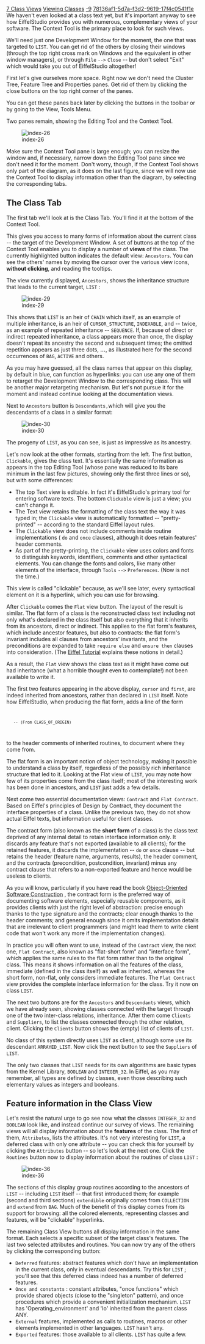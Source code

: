 [[Property:title|7 Class Views]]
[[Property:link_title|Viewing Classes]]
[[Property:weight|-9]]
[[Property:uuid|78136af1-5d7a-f3d2-9619-17f4c0541f1e]]
We haven't even looked at a class text yet, but it's important anyway to see how EiffelStudio provides you with numerous, complementary <span>views</span> of your software. The Context Tool is the primary place to look for such views. 

We'll need just one Development Window for the moment, the one that was targeted to <code> LIST </code>. You can get rid of the others by closing their windows (through the top right cross mark on Windows and the equivalent in other window managers), or through <code> File </code> <code> --> </code> <code> Close </code> -- but don't select "Exit" which would take you out of EiffelStudio altogether! 

{{note| ''If you don't see a tool targeted to '' <code> LIST </code> '', just retarget one, as you know how to do this now, for example by typing the name followed by Enter in the Class Field at the top left.'' }}

First let's give ourselves more space. Right now we don't need the Cluster Tree, Feature Tree and Properties panes. Get rid of them by clicking the close buttons on the top right corner of the panes.

You can get these panes back later by clicking the buttons in the toolbar or by going to the View, Tools Menu.

{{note| ''Another way to hide a pane is to click on the button in the toolbar or by unselecting them in the View, Tools Menu.'' }}

Two panes remain, showing the Editing Tool and the Context Tool.

[[Image:index-26]]

Make sure the Context Tool pane is large enough; you can resize the window and, if necessary, narrow down the Editing Tool pane since we don't need it for the moment. Don't worry, though, if the Context Tool shows only part of the diagram, as it does on the last figure, since we will now use the Context Tool to display information other than the diagram, by selecting the corresponding tabs.

==The Class Tab==

The first tab we'll look at is the Class Tab. You'll find it at the bottom of the Context Tool.

This gives you access to many forms of information about the current class -- the target of the Development Window. A set of buttons at the top of the Context Tool enables you to display a number of '''views''' of the class. The currently highlighted button indicates the default view: <code> Ancestors </code>. You can see the others' names by moving the cursor over the various view icons, '''without clicking''', and reading the tooltips. 

The view currently displayed, <code> Ancestors </code>, shows the inheritance structure that leads to the current target, <code> LIST </code> : 

[[Image:index-29]] 

This shows that <code> LIST </code> is an heir of <code> CHAIN </code> which itself, as an example of multiple inheritance, is an heir of <code> CURSOR_STRUCTURE </code>, <code> INDEXABLE </code>, and -- twice, as an example of <span>repeated</span> inheritance -- <code> SEQUENCE </code>. If, because of direct or indirect repeated inheritance, a class appears more than once, the display doesn't repeat its ancestry the second and subsequent times; the omitted repetition appears as just three dots, '''...''', as illustrated here for the second occurrences of <code> BAG </code>, <code> ACTIVE </code> and others. 

As you may have guessed, all the class names that appear on this display, by default in blue, can function as hyperlinks: you can use any one of them to retarget the Development Window to the corresponding class. This will be another major retargeting mechanism. But let's not pursue it for the moment and instead continue looking at the documentation views.

Next to <code> Ancestors </code> button is <code> Descendants, </code>which will give you the descendants of a class in a similar format: 

[[Image:index-30]]

The progeny of <code> LIST </code>, as you can see, is just as impressive as its ancestry. 

Let's now look at the other formats, starting from the left. The first button, <code> Clickable </code>, gives the class text. It's essentially the same information as appears in the top Editing Tool (whose pane was reduced to its bare minimum in the last few pictures, showing only the first three lines or so), but with some differences: 
* The top Text view is editable. In fact it's EiffelStudio's primary tool for entering software texts. The bottom <code> Clickable </code> view is just a view; you can't change it. 
* The Text view retains the formatting of the class text the way it was typed in; the <code> Clickable </code> view is automatically formatted -- "pretty-printed" -- according to the standard Eiffel layout rules. 
* The <code> Clickable </code> view does not include comments inside routine implementations ( <code> do </code> and <code> once </code> clauses), although it does retain features' header comments. 
* As part of the pretty-printing, the <code> Clickable </code> view uses colors and fonts to distinguish keywords, identifiers, comments and other syntactical elements. You can change the fonts and colors, like many other elements of the interface, through <code> Tools </code> <code> --> </code> <code> Preferences </code>. (Now is not the time.) 

This view is called "clickable" because, as we'll see later, every syntactical element on it is a hyperlink, which you can use for browsing. 

After <code> Clickable </code> comes the <code> Flat </code> view button. The layout of the result is similar. The flat form of a class is the reconstructed class text including not only what's declared in the class itself but also everything that it inherits from its ancestors, direct or indirect. This applies to the flat form's features, which include ancestor features, but also to contracts: the flat form's invariant includes all clauses from ancestors' invariants, and the preconditions are expanded to take <code> require else </code> and <code> ensure then </code> clauses into consideration. (The <span> [[An Eiffel Tutorial|Eiffel Tutorial]]  </span> explains these notions in detail.) 

As a result, the <code> Flat </code> view shows the class text as it might have come out had inheritance (what a horrible thought even to contemplate!) <span>not</span> been available to write it. 

The first two features appearing in the above display, <code> cursor </code> and <code> first </code>, are indeed inherited from ancestors, rather than declared in <code> LIST </code> itself. Note how EiffelStudio, when producing the flat form, adds a line of the form 
<code>
	-- (From CLASS_OF_ORIGIN)
</code>

to the header comments of inherited routines, to document where they come from.

The flat form is an important notion of object technology, making it possible to understand a class by itself, regardless of the possibly rich inheritance structure that led to it. Looking at the Flat view of <code> LIST </code>, you may note how few of its properties come from the class itself; most of the interesting work has been done in ancestors, and <code> LIST </code> just adds a few details. 

{{note| ''If at any time you want to search for a certain pattern in the views displayed, click the '' <code> Search </code> '' button at the top of the window, or type CTRL-'' <code> F </code>. ''A self-explanatory Search Tool will come up, with various options such as '' <span> ''Match case'' </span> '' and '' <span> ''Whole word'' </span> }}

Next come two essential documentation views: <code> Contract </code> and <code> Flat Contract </code>. Based on Eiffel's principles of Design by Contract, they document the interface properties of a class. Unlike the previous two, they do not show actual Eiffel texts, but information useful for client classes. 

The contract form (also known as the '''short form''' of a class) is the class text deprived of any internal detail to retain interface information only. It discards any feature that's not exported (available to all clients); for the retained features, it discards the implementation -- <code> do </code> or <code> once </code> clause -- but retains the header (feature name, arguments, results), the header comment, and the contracts (precondition, postcondition, invariant) minus any contract clause that refers to a non-exported feature and hence would be useless to clients. 

As you will know, particularly if you have read the book <span> [http://eiffel.com/doc/oosc/ Object-Oriented Software Construction]  </span> , the contract form is the preferred way of documenting software elements, especially reusable components, as it provides clients with just the right level of abstraction: precise enough thanks to the type signature and the contracts; clear enough thanks to the header comments; and general enough since it omits implementation details that are irrelevant to client programmers (and might lead them to write client code that won't work any more if the implementation changes). 

In practice you will often want to use, instead of the <code> Contract </code> view, the next one, <code> Flat Contract </code>, also known as "flat-short form" and "interface form", which applies the same rules to the flat form rather than to the original class. This means it shows information on all the features of the class, immediate (defined in the class itself) as well as inherited, whereas the short form, non-flat, only considers immediate features. The <code> Flat Contract </code> view provides the complete interface information for the class. Try it now on class <code> LIST </code>. 

The next two buttons are for the <code> Ancestors </code> and <code> Descendants </code> views, which we have already seen, showing classes connected with the target through one of the two inter-class relations, inheritance. After them come <code> Clients </code> and <code> Suppliers </code>, to list the classes connected through the other relation, client. Clicking the <code> Clients </code> button shows the (empty) list of clients of <code> LIST </code>. 

No class of this system directly uses <code> LIST </code> as client, although some use its descendant <code> ARRAYED_LIST </code>. Now click the next button to see the <code> Suppliers </code> of <code> LIST </code>. 

The only two classes that <code> LIST </code> needs for its own algorithms are basic types from the Kernel Library, <code> BOOLEAN </code> and <code> INTEGER_32 </code>. In Eiffel, as you may remember, all types are defined by classes, even those describing such elementary values as integers and booleans. 

==Feature information in the Class View==

Let's resist the natural urge to go see now what the classes <code> INTEGER_32 </code> and <code> BOOLEAN </code> look like, and instead continue our survey of views. The remaining views will all display information about the '''features''' of the class. The first of them, <code> Attributes </code>, lists the attributes. It's not very interesting for <code> LIST </code>, a deferred class with only one attribute -- you can check this for yourself by clicking the <code> Attributes </code> button -- so let's look at the next one. Click the <code> Routines </code> button now to display information about the routines of class <code> LIST </code> : 

[[Image:index-36]]

The sections of this display group routines according to the ancestors of <code> LIST </code> -- including <code> LIST </code> itself -- that first introduced them; for example (second and third sections) <code> extendible </code> originally comes from <code> COLLECTION </code> and <code> extend </code> from <code> BAG </code>. Much of the benefit of this display comes from its support for browsing: all the colored elements, representing classes and features, will be "clickable" hyperlinks. 

The remaining Class View buttons all display information in the same format. Each selects a specific subset of the target class's features. The last two selected attributes and routines. You can now try any of the others by clicking the corresponding button:
*  <code> Deferred </code> features: abstract features which don't have an implementation in the current class, only in eventual descendants. Try this for <code> LIST </code> ; you'll see that this deferred class indeed has a number of deferred features. 
*  <code> Once and constants </code> : constant attributes, "once functions" which provide shared objects (close to the "singleton" pattern), and once procedures which provide a convenient initialization mechanism. <code> LIST </code> has 'Operating_environment' and 'Io' inherited from the parent class ANY. 
*  <code> External </code> features, implemented as calls to routines, macros or other elements implemented in other languages. <code> LIST </code> hasn't any. 
*  <code> Exported </code> features: those available to all clients. <code> LIST </code> has quite a few. 

